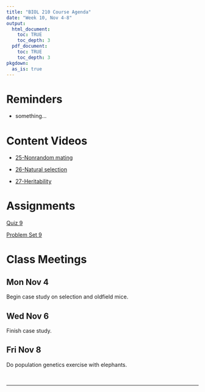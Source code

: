 ```yaml
---
title: "BIOL 210 Course Agenda"
date: "Week 10, Nov 4-8"
output: 
  html_document:
    toc: TRUE
    toc_depth: 3
  pdf_document:
    toc: TRUE
    toc_depth: 3
pkgdown:
  as_is: true
---
```


# Reminders

* something...

# Content Videos

* [25-Nonrandom mating](https://drive.google.com/drive/folders/1yAMeqDLfKyyy2EN0ISzwUJCYjFUuCWfS?usp=drive_link)

* [26-Natural selection](https://drive.google.com/drive/folders/1yF_c17_TmT6H7cTYzmSMpSgmhq9K-8Er?usp=drive_link)

* [27-Heritability](https://drive.google.com/drive/folders/1yIpYqPx2neqqaZHJ19YQyElG9H-s63kH?usp=drive_link)

# Assignments

[Quiz 9](404.html)

[Problem Set 9](ps9.html)

# Class Meetings

## Mon Nov 4

Begin case study on selection and oldfield mice.

## Wed Nov 6

Finish case study.

## Fri Nov 8

Do population genetics exercise with elephants.

<br>

------------------------------------------------------------------------
